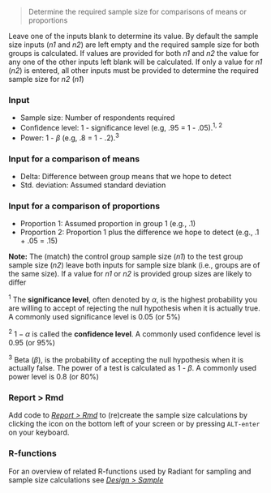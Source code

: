 > Determine the required sample size for comparisons of means or proportions

Leave one of the inputs blank to determine its value. By default the sample size inputs (_n1_ and _n2_) are left empty and the required sample size for both groups is calculated. If values are provided for both _n1_ and _n2_ the value for any one of the other inputs left blank will be calculated. If only a value for _n1_ (_n2_) is entered, all other inputs must be provided to determine the required sample size for _n2_ (_n1_)

### Input

* Sample size: Number of respondents required
* Confidence level: 1 - significance level (e.g, .95 = 1 - .05).<sup>1, 2</sup>
* Power: 1 - $\beta$ (e.g, .8 = 1 - .2).<sup>3</sup>

### Input for a comparison of means

* Delta: Difference between group means that we hope to detect
* Std. deviation: Assumed standard deviation

### Input for a comparison of proportions

* Proportion 1: Assumed proportion in group 1 (e.g., .1)
* Proportion 2: Proportion 1 plus the difference we hope to detect (e.g., .1 + .05 = .15)

**Note:** The (match) the control group sample size (_n1_) to the test group sample size (_n2_) leave both inputs for sample size blank (i.e., groups are of the same size). If a value for _n1_ or _n2_ is provided group sizes are likely to differ

<sup>1</sup> The **significance level**, often denoted by $\alpha$, is the highest probability you are willing to accept of rejecting the null hypothesis when it is actually true. A commonly used significance level is 0.05 (or 5%)

<sup>2</sup> $1 - \alpha$ is called the **confidence level**. A commonly used confidence level is 0.95 (or 95%)

<sup>3</sup> Beta ($\beta$), is the probability of accepting the null hypothesis when it is actually false. The power of a test is calculated as 1 - $\beta$. A commonly used power level is 0.8 (or 80%)

### Report > Rmd

Add code to <a href="https://radiant-rstats.github.io/docs/data/report_rmd.html" target="_blank">_Report > Rmd_</a> to (re)create the sample size calculations by clicking the <i title="report results" class="fa fa-edit"></i> icon on the bottom left of your screen or by pressing `ALT-enter` on your keyboard. 

### R-functions

For an overview of related R-functions used by Radiant for sampling and sample size calculations see <a href = "https://radiant-rstats.github.io/radiant.design/reference/index.html#section-design-sample" target="_blank">_Design > Sample_</a>